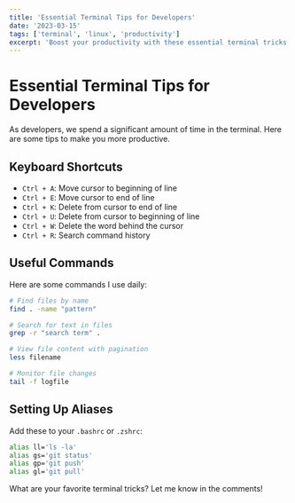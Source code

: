 ```yaml
---
title: 'Essential Terminal Tips for Developers'
date: '2023-03-15'
tags: ['terminal', 'linux', 'productivity']
excerpt: 'Boost your productivity with these essential terminal tricks'
---
```


# Essential Terminal Tips for Developers

As developers, we spend a significant amount of time in the terminal. Here are some tips to make you more productive.

## Keyboard Shortcuts

- `Ctrl + A`: Move cursor to beginning of line
- `Ctrl + E`: Move cursor to end of line
- `Ctrl + K`: Delete from cursor to end of line
- `Ctrl + U`: Delete from cursor to beginning of line
- `Ctrl + W`: Delete the word behind the cursor
- `Ctrl + R`: Search command history

## Useful Commands

Here are some commands I use daily:

```bash
# Find files by name
find . -name "pattern"

# Search for text in files
grep -r "search term" .

# View file content with pagination
less filename

# Monitor file changes
tail -f logfile
```

## Setting Up Aliases

Add these to your `.bashrc` or `.zshrc`:

```bash
alias ll='ls -la'
alias gs='git status'
alias gp='git push'
alias gl='git pull'
```

What are your favorite terminal tricks? Let me know in the comments!
